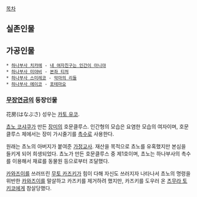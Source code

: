 [[목차]]

== 실존인물 ==

== 가공인물 ==
 * [[하나부사 치카에]] - [[내 여자친구는 인간이 아니야]]
 * [[하나부사 미야비]] - [[본좌 티처]]
 * [[하나부사 스미레코]] - [[악마의 리들]] 
 * [[하나부사 에이코]] - [[포테마요]] 

=== [[무장연금]]의 등장인물 ===
花房(はなぶさ) 
성우는 [[카토 유코]].

[[쵸노 코샤쿠]]가 만든 [[장미]]의 호문클루스. 인간형의 모습은 요염한 모습의 여자이며, 호문클루스 체에서는 장미 가시줄기를 [[촉수]]로 사용한다.

원래는 쵸노의 아버지가 붙여준 [[가정교사]]. 재산을 목적으로 쵸노를 유혹했지만 본심을 들키게 되어 희생되었다. 쵸노가 만든 호문클루스 중 제1호이며, 쵸노는 하나부사의 촉수를 이용해서 재료를 동물원 등으로부터 조달했다.

[[카와즈이]]를 쓰러뜨린 [[무토 카즈키]]가 힘이 다해 자신도 쓰러지자 나타나서 쵸노의 명령을 위반한 [[카와즈이]]를 말살하고 카즈키를 제거하려 했지만, 카즈키를 도우러 온 [[츠무라 토키코]]에게 참살당했다.
